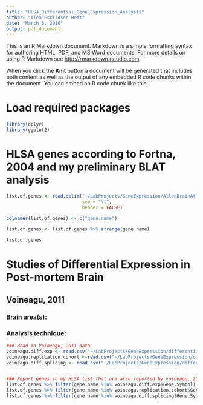 ```yaml
---
title: "HLSA_Differential_Gene_Expression_Analysis"
author: "Ilea Eskildsen Heft"
date: "March 6, 2016"
output: pdf_document
---
```


This is an R Markdown document. Markdown is a simple formatting syntax for authoring HTML, PDF, and MS Word documents. For more details on using R Markdown see <http://rmarkdown.rstudio.com>.

When you click the **Knit** button a document will be generated that includes both content as well as the output of any embedded R code chunks within the document. You can embed an R code chunk like this:

# Load required packages

```r
library(dplyr)
library(ggplot2)
```
# HLSA genes according to Fortna, 2004 and my preliminary BLAT analysis

```r

list.of.genes <- read.delim("~/LabProjects/GeneExpression/AllenBrainAtlas/data/developmental-transcriptome/list-of-genes.txt",
                            sep = "\t",
                            header = FALSE)

colnames(list.of.genes) <- c("gene.name")

list.of.genes <- list.of.genes %>% arrange(gene.name)

list.of.genes
```

# Studies of Differential Expression in Post-mortem Brain

## Voineagu, 2011
### Brain area(s):
### Analysis technique:

```r
### Read in Voineagu, 2011 data
voineagu.diff.exp <- read.csv("~/LabProjects/GeneExpression/differential-expression-in-autism/voineagu-2011/voineagu-2011-differential-expression.csv") 
voineagu.replication.cohort <-read.csv("~/LabProjects/GeneExpression/differential-expression-in-autism/voineagu-2011/voineagu-2011-replication-cohort-data.csv")
voineagu.diff.splicing <- read.csv("~/LabProjects/GeneExpression/differential-expression-in-autism/voineagu-2011/voineagu-2011-replication-cohort-data.csv")


### Report genes in my HLSA list that are also reported by voineagu, 2011 ####
list.of.genes %>% filter(gene.name %in% voineagu.diff.exp$Gene.Symbol)
list.of.genes %>% filter(gene.name %in% voineagu.replication.cohort$Gene.Symbol)
list.of.genes %>% filter(gene.name %in% voineagu.diff.splicing$Gene.Symbol)
```
